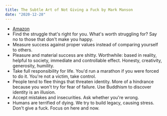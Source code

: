 ```yaml
---
title: The Subtle Art of Not Giving a Fuck by Mark Manson
date: "2020-12-28"
---
```


- [Amazon](https://www.amazon.com/gp/product/0062457713)
- Find the struggle that's right for you. What's worth struggling for? Say no to those that don't make you happy.
- Measure success against proper values instead of comparing yourself to others.
- Pleasure and material success are shitty. Worthwhile: based in reality, helpful to society, immediate and controllable effect. Honesty, creativity, generosity, humility.
- Take full responsibility for life. You'd run a marathon if you were forced to do it. You're not a victim, take control.
- People tend to flee things that threaten identity. More of a hindrance because you won't try for fear of failure. Use Buddhism to discover identity is an illusion.
- Accept mistakes and insecurities. Ask whether you're wrong.
- Humans are terrified of dying. We try to build legacy, causing stress. Don't give a fuck. Focus on here and now.
